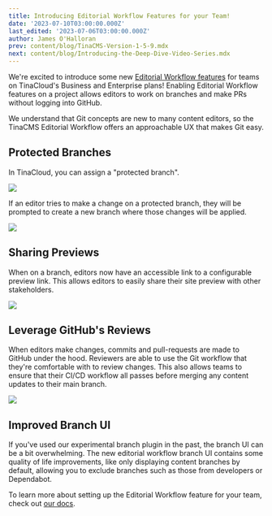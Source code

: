 ```yaml
---
title: Introducing Editorial Workflow Features for your Team!
date: '2023-07-10T03:00:00.000Z'
last_edited: '2023-07-06T03:00:00.000Z'
author: James O'Halloran
prev: content/blog/TinaCMS-Version-1-5-9.mdx
next: content/blog/Introducing-the-Deep-Dive-Video-Series.mdx
---
```


We're excited to introduce some new [Editorial Workflow features](https://tina.io/editorial-workflow/) for teams on TinaCloud's Business and Enterprise plans! Enabling Editorial Workflow features on a project allows editors to work on branches and make PRs without logging into GitHub.

<Youtube embedSrc="https://www.youtube.com/embed/gYukiULGqGc" />

We understand that Git concepts are new to many content editors, so the TinaCMS Editorial Workflow offers an approachable UX that makes Git easy.

## Protected Branches

In TinaCloud, you can assign a "protected branch".

![](/img/blog/editorial-workflow/enable-editorial-workflow.png)

If an editor tries to make a change on a protected branch, they will be prompted to create a new branch where those changes will be applied.

![](/img/blog/introducing-editorial-workflow-features-for-your-team/create-branch_bgpgwn.png)

## Sharing Previews

When on a branch, editors now have an accessible link to a configurable preview link. This allows editors to easily share their site preview with other stakeholders.

![](/img/blog/editorial-workflow/share-btn_xvmxii.png)

## Leverage GitHub's Reviews

When editors make changes, commits and pull-requests are made to GitHub under the hood. Reviewers are able to use the Git workflow that they're comfortable with to review changes. This also allows teams to ensure that their CI/CD workflow all passes before merging any content updates to their main branch.

![](/img/blog/editorial-workflow/github-pr.png)

## Improved Branch UI

If you've used our experimental branch plugin in the past, the branch UI can be a bit overwhelming. The new editorial workflow branch UI contains some quality of life improvements, like only displaying content branches by default, allowing you to exclude branches such as those from developers or Dependabot.

<Youtube embedSrc="https://www.youtube.com/embed/LvMgC6D6Sms" />

To learn more about setting up the Editorial Workflow feature for your team, check out [our docs](/docs/drafts/editorial-workflow/).

<Callout
  title="Request a Demo"
  description="Want to see a demo of editorial workflow features in action? Let's chat!"
  buttonText="Request a Demo"
  url="mailto:demo@tina.io"
/>
